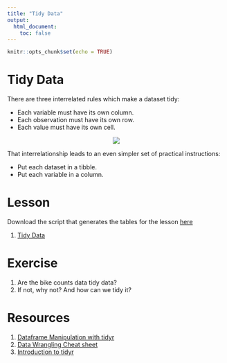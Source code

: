 ```yaml
---
title: "Tidy Data"
output: 
  html_document:
    toc: false
---
```


```r
knitr::opts_chunk$set(echo = TRUE)
```

# Tidy Data
There are three interrelated rules which make a dataset tidy:

- Each variable must have its own column.
- Each observation must have its own row.
- Each value must have its own cell.

<center><img src="http://r4ds.had.co.nz/images/tidy-1.png"></center>

That interrelationship leads to an even simpler set of practical instructions:

- Put each dataset in a tibble.
- Put each variable in a column.

# Lesson
Download the script that generates the tables for the lesson [here](https://raw.githubusercontent.com/cities/datascience2017/master/code/tidy_data.R)

1. [Tidy Data](http://cities.github.io/datascience/tidy.html)

# Exercise
1. Are the bike counts data tidy data?
1. If not, why not? And how can we tidy it?

# Resources
1. [Dataframe Manipulation with tidyr](http://swcarpentry.github.io/r-novice-gapminder/14-tidyr/)
1. [Data Wrangling Cheat sheet](https://www.rstudio.com/wp-content/uploads/2015/02/data-wrangling-cheatsheet.pdf)
1. [Introduction to tidyr](https://cran.r-project.org/web/packages/tidyr/vignettes/tidy-data.html)